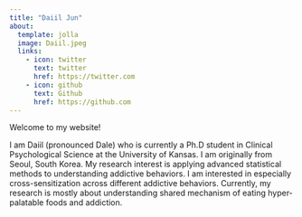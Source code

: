 ---
title: "Daiil Jun"
about:
  template: jolla
  image: Daiil.jpeg
  links:
    - icon: twitter
      text: twitter
      href: https://twitter.com
    - icon: github
      text: Github
      href: https://github.com
---

Welcome to my website!

I am Daiil (pronounced Dale) who is currently a Ph.D student in Clinical Psychological Science at the University of Kansas. I am originally from Seoul, South Korea. My research interest is applying advanced statistical methods to understanding addictive behaviors. I am interested in especially cross-sensitization across different addictive behaviors. Currently, my research is mostly about understanding shared mechanism of eating hyper-palatable foods and addiction.
